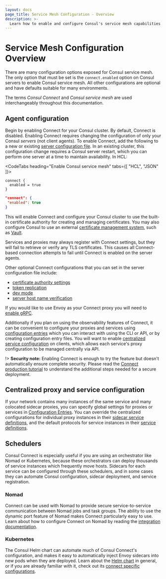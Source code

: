 ```yaml
---
layout: docs
page_title: Service Mesh Configuration - Overview
description: >-
  Learn how to enable and configure Consul's service mesh capabilities in agent configurations, and how to integrate with schedulers like Kubernetes and Nomad. ""Connect"" is the subsystem that provides Consul’s service mesh capabilities.
---
```


# Service Mesh Configuration Overview

There are many configuration options exposed for Consul service mesh. The only option
that must be set is the `connect.enabled` option on Consul servers to enable Consul service mesh.
All other configurations are optional and have defaults suitable for many environments.

The terms _Consul Connect_ and _Consul service mesh_ are used interchangeably throughout this documentation. 

## Agent configuration

Begin by enabling Connect for your Consul
cluster. By default, Connect is disabled. Enabling Connect requires changing
the configuration of only your Consul _servers_ (not client agents). To enable
Connect, add the following to a new or existing
[server configuration file](/consul/docs/agent/config/config-files). In an existing cluster, this configuration change requires a Consul server restart, which you can perform one server at a time to maintain availability. In HCL:


<CodeTabs heading="Enable Consul service mesh" tabs={[ "HCL", "JSON" ]}>

```hcl
connect {
  enabled = true
}
```

```json
"connect": {
 "enabled": true
}
```
</CodeTabs>

This will enable Connect and configure your Consul cluster to use the
built-in certificate authority for creating and managing certificates.
You may also configure Consul to use an external
[certificate management system](/consul/docs/connect/ca), such as
[Vault](https://www.vaultproject.io/).

Services and proxies may always register with Connect settings, but they will
fail to retrieve or verify any TLS certificates. This causes all Connect-based
connection attempts to fail until Connect is enabled on the server agents.

Other optional Connect configurations that you can set in the server
configuration file include:

- [certificate authority settings](/consul/docs/agent/config/config-files#connect)
- [token replication](/consul/docs/agent/config/config-files#acl_tokens_replication)
- [dev mode](/consul/docs/agent/config/cli-flags#_dev)
- [server host name verification](/consul/docs/agent/config/config-files#tls_internal_rpc_verify_server_hostname)

If you would like to use Envoy as your Connect proxy you will need to [enable
gRPC](/consul/docs/agent/config/config-files#grpc_port).

Additionally if you plan on using the observability features of Connect, it can
be convenient to configure your proxies and services using [configuration
entries](/consul/docs/agent/config-entries) which you can interact with using the
CLI or API, or by creating configuration entry files. You will want to enable
[centralized service
configuration](/consul/docs/agent/config/config-files#enable_central_service_config) on
clients, which allows each service's proxy configuration to be managed centrally
via API.

!> **Security note:** Enabling Connect is enough to try the feature but doesn't
automatically ensure complete security. Please read the [Connect production
tutorial](/consul/tutorials/developer-mesh/service-mesh-production-checklist) to understand the additional steps
needed for a secure deployment.

## Centralized proxy and service configuration

If your network contains many instances of the same service and many colocated sidecar proxies, you can specify global settings for proxies or services in [Configuration Entries](/consul/docs/agent/config-entries). You can override the centralized configurations for individual proxy instances in their
[sidecar service definitions](/consul/docs/connect/registration/sidecar-service),
and the default protocols for service instances in their [service
definitions](/consul/docs/services/usage/define-services).

## Schedulers

Consul Connect is especially useful if you are using an orchestrator like Nomad
or Kubernetes, because these orchestrators can deploy thousands of service instances
which frequently move hosts. Sidecars for each service can be configured through
these schedulers, and in some cases they can automate Consul configuration,
sidecar deployment, and service registration.

### Nomad

Connect can be used with Nomad to provide secure service-to-service
communication between Nomad jobs and task groups. The ability to use the dynamic
port feature of Nomad makes Connect particularly easy to use. Learn about how to
configure Connect on Nomad by reading the
[integration documentation](/consul/docs/connect/nomad).

### Kubernetes

The Consul Helm chart can automate much of Consul Connect's configuration, and
makes it easy to automatically inject Envoy sidecars into new pods when they are
deployed. Learn about the [Helm chart](/consul/docs/k8s/helm) in general,
or if you are already familiar with it, check out its
[connect specific configurations](/consul/docs/k8s/connect).
